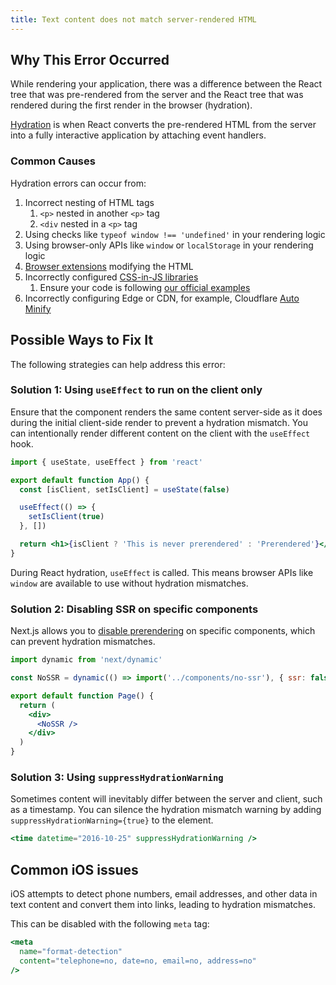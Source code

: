 ```yaml
---
title: Text content does not match server-rendered HTML
---
```


## Why This Error Occurred

While rendering your application, there was a difference between the React tree that was pre-rendered from the server and the React tree that was rendered during the first render in the browser (hydration).

[Hydration](https://react.dev/reference/react-dom/client/hydrateRoot) is when React converts the pre-rendered HTML from the server into a fully interactive application by attaching event handlers.

### Common Causes

Hydration errors can occur from:

1. Incorrect nesting of HTML tags
   1. `<p>` nested in another `<p>` tag
   2. `<div` nested in a `<p>` tag
2. Using checks like `typeof window !== 'undefined'` in your rendering logic
3. Using browser-only APIs like `window` or `localStorage` in your rendering logic
4. [Browser extensions](https://github.com/facebook/react/issues/24430) modifying the HTML
5. Incorrectly configured [CSS-in-JS libraries](https://nextjs.org/docs/app/building-your-application/styling/css-in-js)
   1. Ensure your code is following [our official examples](https://github.com/vercel/next.js/tree/canary/examples)
6. Incorrectly configuring Edge or CDN, for example, Cloudflare [Auto Minify](https://developers.cloudflare.com/speed/optimization/content/auto-minify/)

## Possible Ways to Fix It

The following strategies can help address this error:

### Solution 1: Using `useEffect` to run on the client only

Ensure that the component renders the same content server-side as it does during the initial client-side render to prevent a hydration mismatch. You can intentionally render different content on the client with the `useEffect` hook.

```jsx
import { useState, useEffect } from 'react'

export default function App() {
  const [isClient, setIsClient] = useState(false)

  useEffect(() => {
    setIsClient(true)
  }, [])

  return <h1>{isClient ? 'This is never prerendered' : 'Prerendered'}</h1>
}
```

During React hydration, `useEffect` is called. This means browser APIs like `window` are available to use without hydration mismatches.

### Solution 2: Disabling SSR on specific components

Next.js allows you to [disable prerendering](https://nextjs.org/docs/app/building-your-application/optimizing/lazy-loading#skipping-ssr) on specific components, which can prevent hydration mismatches.

```jsx
import dynamic from 'next/dynamic'

const NoSSR = dynamic(() => import('../components/no-ssr'), { ssr: false })

export default function Page() {
  return (
    <div>
      <NoSSR />
    </div>
  )
}
```

### Solution 3: Using `suppressHydrationWarning`

Sometimes content will inevitably differ between the server and client, such as a timestamp. You can silence the hydration mismatch warning by adding `suppressHydrationWarning={true}` to the element.

```jsx
<time datetime="2016-10-25" suppressHydrationWarning />
```

## Common iOS issues

iOS attempts to detect phone numbers, email addresses, and other data in text content and convert them into links, leading to hydration mismatches.

This can be disabled with the following `meta` tag:

```jsx
<meta
  name="format-detection"
  content="telephone=no, date=no, email=no, address=no"
/>
```
